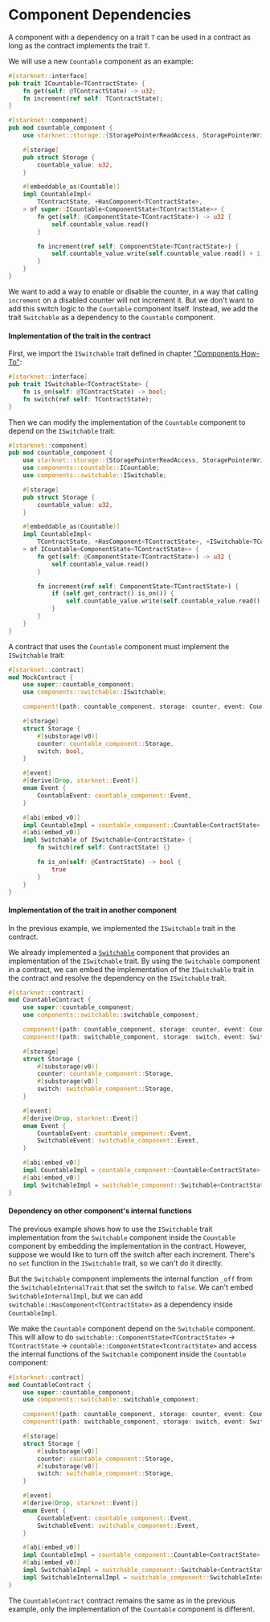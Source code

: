 # Component Dependencies

A component with a dependency on a trait `T` can be used in a contract as long as the contract implements the trait `T`.

We will use a new `Countable` component as an example:

```rust
#[starknet::interface]
pub trait ICountable<TContractState> {
    fn get(self: @TContractState) -> u32;
    fn increment(ref self: TContractState);
}

#[starknet::component]
pub mod countable_component {
    use starknet::storage::{StoragePointerReadAccess, StoragePointerWriteAccess};

    #[storage]
    pub struct Storage {
        countable_value: u32,
    }

    #[embeddable_as(Countable)]
    impl CountableImpl<
        TContractState, +HasComponent<TContractState>,
    > of super::ICountable<ComponentState<TContractState>> {
        fn get(self: @ComponentState<TContractState>) -> u32 {
            self.countable_value.read()
        }

        fn increment(ref self: ComponentState<TContractState>) {
            self.countable_value.write(self.countable_value.read() + 1);
        }
    }
}
```

We want to add a way to enable or disable the counter, in a way that calling `increment` on a disabled counter will not increment it.
But we don't want to add this switch logic to the `Countable` component itself.
Instead, we add the trait `Switchable` as a dependency to the `Countable` component.

#### Implementation of the trait in the contract

First, we import the `ISwitchable` trait defined in chapter ["Components How-To"](./how_to):

```rust
#[starknet::interface]
pub trait ISwitchable<TContractState> {
    fn is_on(self: @TContractState) -> bool;
    fn switch(ref self: TContractState);
}
```

Then we can modify the implementation of the `Countable` component to depend on the `ISwitchable` trait:

```rust
#[starknet::component]
pub mod countable_component {
    use starknet::storage::{StoragePointerReadAccess, StoragePointerWriteAccess};
    use components::countable::ICountable;
    use components::switchable::ISwitchable;

    #[storage]
    pub struct Storage {
        countable_value: u32,
    }

    #[embeddable_as(Countable)]
    impl CountableImpl<
        TContractState, +HasComponent<TContractState>, +ISwitchable<TContractState>,
    > of ICountable<ComponentState<TContractState>> {
        fn get(self: @ComponentState<TContractState>) -> u32 {
            self.countable_value.read()
        }

        fn increment(ref self: ComponentState<TContractState>) {
            if (self.get_contract().is_on()) {
                self.countable_value.write(self.countable_value.read() + 1);
            }
        }
    }
}
```

A contract that uses the `Countable` component must implement the `ISwitchable` trait:

```rust
#[starknet::contract]
mod MockContract {
    use super::countable_component;
    use components::switchable::ISwitchable;

    component!(path: countable_component, storage: counter, event: CountableEvent);

    #[storage]
    struct Storage {
        #[substorage(v0)]
        counter: countable_component::Storage,
        switch: bool,
    }

    #[event]
    #[derive(Drop, starknet::Event)]
    enum Event {
        CountableEvent: countable_component::Event,
    }

    #[abi(embed_v0)]
    impl CountableImpl = countable_component::Countable<ContractState>;
    #[abi(embed_v0)]
    impl Switchable of ISwitchable<ContractState> {
        fn switch(ref self: ContractState) {}

        fn is_on(self: @ContractState) -> bool {
            true
        }
    }
}
```

#### Implementation of the trait in another component

In the previous example, we implemented the `ISwitchable` trait in the contract.

We already implemented a [`Switchable`](./how_to) component that provides an implementation of the `ISwitchable` trait.
By using the `Switchable` component in a contract, we can embed the implementation of the `ISwitchable` trait in the contract and resolve the dependency on the `ISwitchable` trait.

```rust
#[starknet::contract]
mod CountableContract {
    use super::countable_component;
    use components::switchable::switchable_component;

    component!(path: countable_component, storage: counter, event: CountableEvent);
    component!(path: switchable_component, storage: switch, event: SwitchableEvent);

    #[storage]
    struct Storage {
        #[substorage(v0)]
        counter: countable_component::Storage,
        #[substorage(v0)]
        switch: switchable_component::Storage,
    }

    #[event]
    #[derive(Drop, starknet::Event)]
    enum Event {
        CountableEvent: countable_component::Event,
        SwitchableEvent: switchable_component::Event,
    }

    #[abi(embed_v0)]
    impl CountableImpl = countable_component::Countable<ContractState>;
    #[abi(embed_v0)]
    impl SwitchableImpl = switchable_component::Switchable<ContractState>;
}
```

#### Dependency on other component's internal functions

The previous example shows how to use the `ISwitchable` trait implementation from the `Switchable` component inside the `Countable` component by embedding the implementation in the contract.
However, suppose we would like to turn off the switch after each increment. There's no `set` function in the `ISwitchable` trait, so we can't do it directly.

But the `Switchable` component implements the internal function `_off` from the `SwitchableInternalTrait` that set the switch to `false`.
We can't embed `SwitchableInternalImpl`, but we can add `switchable::HasComponent<TContractState>` as a dependency inside `CountableImpl`.

We make the `Countable` component depend on the `Switchable` component.
This will allow to do `switchable::ComponentState<TContractState>` -> `TContractState` -> `countable::ComponentState<TcontractState>` and access the internal functions of the `Switchable` component inside the `Countable` component:

```rust
#[starknet::contract]
mod CountableContract {
    use super::countable_component;
    use components::switchable::switchable_component;

    component!(path: countable_component, storage: counter, event: CountableEvent);
    component!(path: switchable_component, storage: switch, event: SwitchableEvent);

    #[storage]
    struct Storage {
        #[substorage(v0)]
        counter: countable_component::Storage,
        #[substorage(v0)]
        switch: switchable_component::Storage,
    }

    #[event]
    #[derive(Drop, starknet::Event)]
    enum Event {
        CountableEvent: countable_component::Event,
        SwitchableEvent: switchable_component::Event,
    }

    #[abi(embed_v0)]
    impl CountableImpl = countable_component::Countable<ContractState>;
    #[abi(embed_v0)]
    impl SwitchableImpl = switchable_component::Switchable<ContractState>;
    impl SwitchableInternalImpl = switchable_component::SwitchableInternalImpl<ContractState>;
}
```

The `CountableContract` contract remains the same as in the previous example, only the implementation of the `Countable` component is different.
